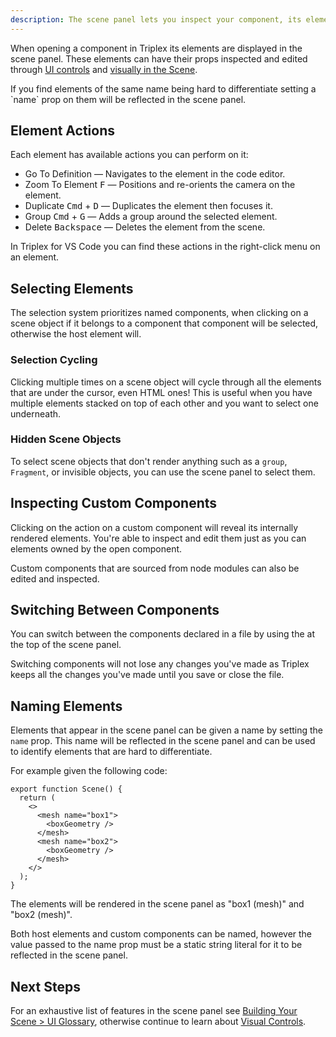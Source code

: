```yaml
---
description: The scene panel lets you inspect your component, its elements, and props.
---
```



When opening a component in Triplex its elements are displayed in the scene panel. These elements can have their props inspected and edited through [UI controls](/docs/building-your-scene/scene/input-controls) and [visually in the Scene](/docs/building-your-scene/scene/visual-controls).

<KnowledgeCallout>
  If you find elements of the same name being hard to differentiate setting a
  `name` prop on them will be reflected in the scene panel.
</KnowledgeCallout>

## Element Actions

Each element has available actions you can perform on it:

- Go To Definition — Navigates to the element in the code editor.
- Zoom To Element <Kbd>F</Kbd> — Positions and re-orients the camera on the element.
- Duplicate <Kbd>Cmd</Kbd> + <Kbd>D</Kbd> — Duplicates the element then focuses it.
- Group <Kbd>Cmd</Kbd> + <Kbd>G</Kbd> — Adds a group around the selected element.
- Delete <Kbd>Backspace</Kbd> — Deletes the element from the scene.

In Triplex for VS Code you can find these actions in the right-click menu on an element.

## Selecting Elements

The selection system prioritizes named components, when clicking on a scene object if it belongs to a component that component will be selected, otherwise the host element will.

### Selection Cycling

Clicking multiple times on a scene object will cycle through all the elements that are under the cursor, even HTML ones! This is useful when you have multiple elements stacked on top of each other and you want to select one underneath.

### Hidden Scene Objects

To select scene objects that don't render anything such as a `group`, `Fragment`, or invisible objects, you can use the scene panel to select them.

## Inspecting Custom Components

Clicking on the <ActionLink name="View Child Elements" icon={CaretRightIcon} /> action on a custom component will reveal its internally rendered elements. You're able to inspect and edit them just as you can elements owned by the open component.

<KnowledgeCallout>
  Custom components that are sourced from node modules can also be edited and
  inspected.
</KnowledgeCallout>

## Switching Between Components

You can switch between the components declared in a file by using the <ActionLink name="Component Switcher" icon={CaretDownIcon} /> at the top of the scene panel.

<KnowledgeCallout>
  Switching components will not lose any changes you've made as Triplex keeps
  all the changes you've made until you save or close the file.
</KnowledgeCallout>

## Naming Elements

Elements that appear in the scene panel can be given a name by setting the `name` prop. This name will be reflected in the scene panel and can be used to identify elements that are hard to differentiate.

For example given the following code:

```tsx
export function Scene() {
  return (
    <>
      <mesh name="box1">
        <boxGeometry />
      </mesh>
      <mesh name="box2">
        <boxGeometry />
      </mesh>
    </>
  );
}
```

The elements will be rendered in the scene panel as "box1 (mesh)" and "box2 (mesh)".

<KnowledgeCallout>
  Both host elements and custom components can be named, however the value
  passed to the name prop must be a static string literal for it to be reflected
  in the scene panel.
</KnowledgeCallout>

## Next Steps

For an exhaustive list of features in the scene panel see [Building Your Scene > UI Glossary](/docs/building-your-scene/ui-glossary), otherwise continue to learn about [Visual Controls](/docs/building-your-scene/scene/visual-controls).
